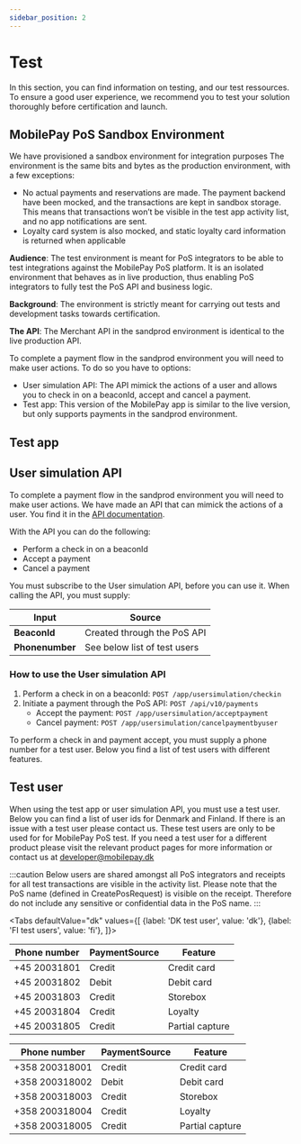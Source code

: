 ```yaml
---
sidebar_position: 2
---
```



# Test

In this section, you can find information on testing, and our test ressources. To ensure a good user experience, we recommend you to test your solution thoroughly before certification and launch.

## MobilePay PoS Sandbox Environment

We have provisioned a sandbox environment for integration purposes The environment is the same bits and bytes as the production environment, with a few exceptions:

* No actual payments and reservations are made. The payment backend have been mocked, and the transactions are kept in sandbox storage. This means that transactions won’t be visible in the test app activity list, and no app notifications are sent.
* Loyalty card system is also mocked, and static loyalty card information is returned when applicable

**Audience**: The test environment is meant for PoS integrators to be able to test integrations against the MobilePay PoS platform. It is an isolated environment that behaves as in live production, thus enabling PoS integrators to fully test the PoS API and business logic.

**Background**: The environment is strictly meant for carrying out tests and development tasks towards certification.

**The API**: The Merchant API in the sandprod environment is identical to the live production API.

To complete a payment flow in the sandprod environment you will need to make user actions. To do so you have to options:

* User simulation API: The API mimick the actions of a user and allows you to check in on a beaconId, accept and cancel a payment.
* Test app: This version of the MobilePay app is similar to the live version, but only supports payments in the sandprod environment.

## Test app

<TestApp />

## User simulation API

To complete a payment flow in the sandprod environment you will need to make user actions. We have made an API that can mimick the actions of a user. You find it in the [API documentation](/api/pos#tag/User-Simulation).

With the API you can do the following:

* Perform a check in on a beaconId
* Accept a payment
* Cancel a payment

You must subscribe to the User simulation API, before you can use it. When calling the API, you must supply:

|Input| Source|
|--|--|
|**BeaconId**|Created through the PoS API|
|**Phonenumber**|See below list of test users|

### How to use the User simulation API

1. Perform a check in on a beaconId: `POST /app/usersimulation/checkin`
2. Initiate a payment through the PoS API: `POST /api/v10/payments`
   * Accept the payment: `POST /app/usersimulation/acceptpayment`
   * Cancel payment: `POST /app/usersimulation/cancelpaymentbyuser`

To perform a check in and payment accept, you must supply a phone number for a test user. Below you find a list of test users with different features.

## Test user

When using the test app or user simulation API, you must use a test user. Below you can find a list of user ids for Denmark and Finland. If there is an issue with a test user please contact us. These test users are only to be used for for MobilePay PoS test. If you need a test user for a different product please visit the relevant product pages for more information or contact us at developer@mobilepay.dk

:::caution
Below users are shared amongst all PoS integrators and receipts for all test transactions are visible in the activity list. Please note that the PoS name (defined in CreatePosRequest) is visible on the receipt. Therefore do not include any sensitive or confidential data in the PoS name.
:::

<Tabs
defaultValue="dk"
values={[
{label: 'DK test user', value: 'dk'},
{label: 'FI test users', value: 'fi'},
]}>

<TabItem value="dk">

|Phone number|PaymentSource|Feature|
|--|--|--|
|+45 20031801|Credit|Credit card|
|+45 20031802|Debit|Debit card|
|+45 20031803|Credit|Storebox|
|+45 20031804|Credit|Loyalty|
|+45 20031805|Credit|Partial capture|

</TabItem>

<TabItem value="fi">

|Phone number| PaymentSource|Feature|
|--|--|--|
|+358 200318001|Credit|Credit card|
|+358 200318002|Debit|Debit card|
|+358 200318003|Credit|Storebox|
|+358 200318004|Credit|Loyalty|
|+358 200318005|Credit|Partial capture|

</TabItem>
</Tabs>

